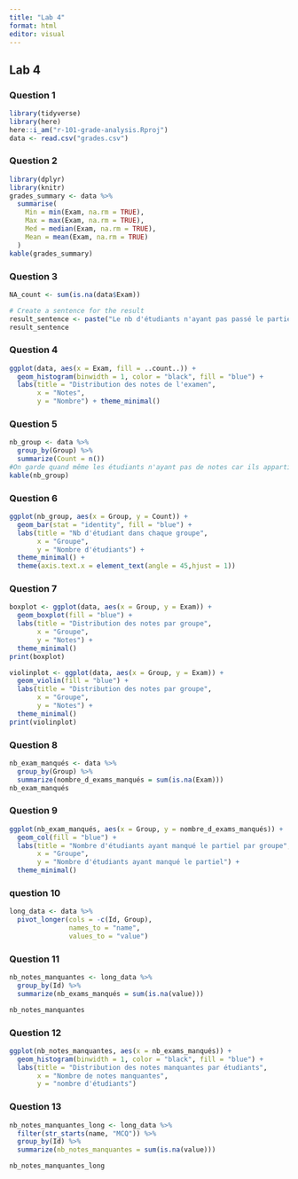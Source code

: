 ```yaml
---
title: "Lab 4"
format: html
editor: visual
---
```


## Lab 4

### Question 1

```r
library(tidyverse)
library(here)
here::i_am("r-101-grade-analysis.Rproj")
data <- read.csv("grades.csv")
```
### Question 2

```r
library(dplyr)
library(knitr)
grades_summary <- data %>%
  summarise(
    Min = min(Exam, na.rm = TRUE),
    Max = max(Exam, na.rm = TRUE),
    Med = median(Exam, na.rm = TRUE),
    Mean = mean(Exam, na.rm = TRUE)
  )
kable(grades_summary)

```

### Question 3

```r
NA_count <- sum(is.na(data$Exam))

# Create a sentence for the result
result_sentence <- paste("Le nb d'étudiants n'ayant pas passé le partiel est :", NA_count)
result_sentence
```

### Question 4

```r
ggplot(data, aes(x = Exam, fill = ..count..)) +
  geom_histogram(binwidth = 1, color = "black", fill = "blue") +
  labs(title = "Distribution des notes de l'examen",
       x = "Notes",
       y = "Nombre") + theme_minimal()

```

### Question 5

```r
nb_group <- data %>%
  group_by(Group) %>%
  summarize(Count = n())
#On garde quand même les étudiants n'ayant pas de notes car ils appartiennent à un groupe
kable(nb_group)
```
### Question 6

```r
ggplot(nb_group, aes(x = Group, y = Count)) +
  geom_bar(stat = "identity", fill = "blue") +
  labs(title = "Nb d'étudiant dans chaque groupe",
       x = "Groupe",
       y = "Nombre d'étudiants") +
  theme_minimal() +
  theme(axis.text.x = element_text(angle = 45,hjust = 1))
```

### Question 7

```r
boxplot <- ggplot(data, aes(x = Group, y = Exam)) +
  geom_boxplot(fill = "blue") +
  labs(title = "Distribution des notes par groupe",
       x = "Groupe",
       y = "Notes") +
  theme_minimal()
print(boxplot)

violinplot <- ggplot(data, aes(x = Group, y = Exam)) +
  geom_violin(fill = "blue") +
  labs(title = "Distribution des notes par groupe",
       x = "Groupe",
       y = "Notes") +
  theme_minimal()
print(violinplot)

```

### Question 8

```r
nb_exam_manqués <- data %>%
  group_by(Group) %>%
  summarize(nombre_d_exams_manqués = sum(is.na(Exam)))
nb_exam_manqués
```
### Question 9
```r
ggplot(nb_exam_manqués, aes(x = Group, y = nombre_d_exams_manqués)) +
  geom_col(fill = "blue") +
  labs(title = "Nombre d'étudiants ayant manqué le partiel par groupe",
       x = "Groupe",
       y = "Nombre d'étudiants ayant manqué le partiel") +
  theme_minimal()
```
### question 10

```r
long_data <- data %>%
  pivot_longer(cols = -c(Id, Group), 
               names_to = "name", 
               values_to = "value")
```

### Question 11

```r
nb_notes_manquantes <- long_data %>%
  group_by(Id) %>%
  summarize(nb_exams_manqués = sum(is.na(value)))

nb_notes_manquantes
```
### Question 12

```r
ggplot(nb_notes_manquantes, aes(x = nb_exams_manqués)) +
  geom_histogram(binwidth = 1, color = "black", fill = "blue") +
  labs(title = "Distribution des notes manquantes par étudiants",
       x = "Nombre de notes manquantes",
       y = "nombre d'étudiants") 
```
### Question 13

```r
nb_notes_manquantes_long <- long_data %>%
  filter(str_starts(name, "MCQ")) %>%
  group_by(Id) %>%
  summarize(nb_notes_manquantes = sum(is.na(value)))

nb_notes_manquantes_long
```

